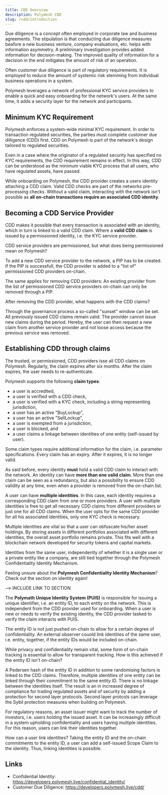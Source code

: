 ```yaml
---
title: CDD Overview
description: Polymesh CDD
slug: /cdd/introduction
---
```


Due diligence is a concept often employed in corporate law and business agreements. The stipulation is that conducting due diligence measures beafore a new business venture, company evaluations, etc. helps with information asymmetry. A preliminary investigation provides added information for decision-making. The improved quality of information for a decision in the end mitigates the amount of risk of an operation.

Often customer due diligence is part of regulatory requirements. It is employed to reduce the amount of systemic risk stemming from individual business operations in a system.

Polymesh leverages a network of professional KYC service providers to enable a quick and easy onboarding for the network's users. At the same time, it adds a security layer for the network and participants.

## Minimum KYC Requirement

Polymesh enforces a system-wide minimal KYC requirement. In order to transaction regulated securities, the parties must complete customer due dilligence (CDD) first. CDD on Polymesh is part of the network's design tailored to regulated securities.

Even in a case where the originator of a regulated security has specified no KYC requirements, the CDD requirement remains in effect. In this way, CDD can be understood as the minimum viable KYC process that all users, who have regulated assets, have passed.

While onboarding on Polymesh, the CDD provider creates a users identity attaching a CDD claim. Valid CDD checks are part of the networks pre-processing checks. Without a valid claim, interacting with the network isn't possible as **all on-chain transactions require an associated CDD identity**.

## Becoming a CDD Service Provider

CDD makes it possible that every transaction is associated with an identity, which in turn is linked to a valid CDD claim. Where a **valid CDD claim** is issued by a permissioned identity, i.e. the KYC service provider.

CDD service providers are permissioned, but what does being permissioned mean on Polymesh?

To add a new CDD service provider to the network, a PIP has to be created. If the PIP is successfull, the CDD provider is added to a "list of" permissioned CDD providers on-chain.

The same applies for removing CDD providers: An existing provider from the list of permissioned CDD service providers on-chain can only be removed through a PIP.

After removing the CDD provider, what happens with the CDD claims?

Through the governance process a so-called "sunset" window can be set. All previously issued CDD claims remain valid. The provider cannot issue new claims during the period. Hereby, the user can then request a new claim from another service provider and not loose access because the previous service was removed.

## Establishing CDD through claims

The trusted, or permissioned, CDD providers isse all CDD claims on Polymesh. Regularly, the claim expires after six months. After the claim expires, the user needs to re-authenticate.

Polymesh supports the following **claim types**:

* a user is accredited,
* a user is verified with a CDD check,
* a user is verified with a KYC check, including a string representing jurisdiction,
* a user has an active "BuyLockup",
* a user has an active "SellLockup",
* a user is exempted from a jurisdiction,
* a user is blocked, and
* a user claims a linkage between identities of one entity (self-issued by user).

Some claim types require additional information for the claim, i.e. parameter specifications. Every claim has an expiry. After it expires, it is no longer valid.

As said before, every identity **must** hold a valid CDD claim to interact with the network. An identity can have **more than one valid claim**. More than  one claim can be seen as a redundancy, but also a possibility to ensure CDD validity at any time, even when a provider is removed from the on-chain list.

A user can have **multiple identities**. In this case, each identity requires a corresponding CDD claim from one or more providers. A user with multiple identities is free to get all necessary CDD claims from different providers or just one for all CDD claims. When the user opts for the same CDD provider for all his associated identities, only one KYC check is necessary.

Multiple identities are vital so that a user can obfuscate his/her asset holdings. By storing assets in different portfolios associated with different identities, the overall asset portfolio remains private. This fits well with a blockchain network developed for security tokens and capital markets.

Identities from the same user, independently of whether it is a single user or a private entity like a company, are still tied together through the Polymesh Confidentiality Identity Mechanism.

<HighlightBox type="tip">

Feeling unsure about the <b>Polymesh Confidentiality Identity Mechanism</b>? Check out the section on identity again!

--> INCLUDE LINK TO SECTION

</HighlightBox>

The **Polymath Unique Identity System (PUIS)** is responsible for issuing a unique identifier, i.e. an entity ID, to each entity on the network. This is independent from the CDD provider used for onboarding. When a user is new or needs to verify the existing identity, the CDD provider tasked to verify the claim interacts with PUIS.

The entity ID is not just pushed on-chain to allow for a certain degree of confidentiality. An external observer couold link identities of the same user, i.e. entity, together, if the entity IDs would be included on-chain.

While privacy and confidentiality remain vital, some form of on-chain tracking is essential to allow for transparent tracking. How is this achieved if the entity ID isn't on-chain?

A Pedersen hash of the entity ID in addition to some randomising factors is linked to the CDD claims. Therefore, multiple identities of one entity can be linked through their commitment to the same entity ID. There is no linkage between the identities itself. The result is an in increased degree of compliance for trading regulated assets and of security by adding a protection for second layer protocols. Second layer protcols can leverage the Sybil protection measures when building on Polymesh.

For regulatory reasons, an asset issuer might want to track the number of investors, i.e. users holding the issued asset. It can be increasingly difficult in a system upholding confidentiality and users having multiple identities. For this reason, users can link their identities together.

How can a user link identities? Taking the entity ID and the on-chain commitments to the entity ID, a user can add a self-issued Scope Claim to the identity. Thus, linking identities is possible.

## Links

* Confidential Identity: https://developers.polymesh.live/confidential_identity/
* Customer Due Diligence: https://developers.polymesh.live/cdd/ 